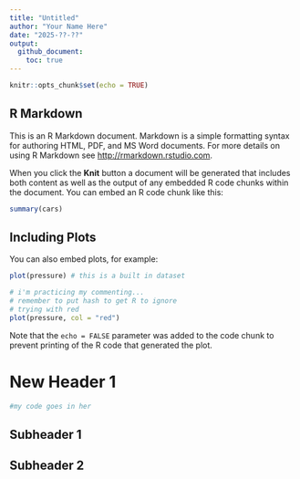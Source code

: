 ```yaml
---
title: "Untitled"
author: "Your Name Here"
date: "2025-??-??"
output:
  github_document:
    toc: true
---
```


```r
knitr::opts_chunk$set(echo = TRUE)
```

## R Markdown

This is an R Markdown document. Markdown is a simple formatting syntax for authoring HTML, PDF, and MS Word documents. For more details on using R Markdown see <http://rmarkdown.rstudio.com>.

When you click the **Knit** button a document will be generated that includes both content as well as the output of any embedded R code chunks within the document. You can embed an R code chunk like this:

```r
summary(cars)
```

## Including Plots

You can also embed plots, for example:

```r
plot(pressure) # this is a built in dataset

# i'm practicing my commenting...
# remember to put hash to get R to ignore
# trying with red
plot(pressure, col = "red")
```

Note that the `echo = FALSE` parameter was added to the code chunk to prevent printing of the R code that generated the plot.
  
# New Header 1
  
```r
#my code goes in her
```


## Subheader 1
## Subheader 2

